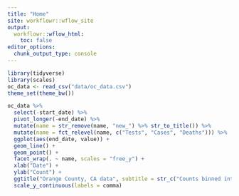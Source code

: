 ```yaml
---
title: "Home"
site: workflowr::wflow_site
output:
  workflowr::wflow_html:
    toc: false
editor_options:
  chunk_output_type: console
---
```


```r
library(tidyverse)
library(scales)
oc_data <- read_csv("data/oc_data.csv")
theme_set(theme_bw())
```


```r
oc_data %>% 
  select(-start_date) %>% 
  pivot_longer(-end_date) %>% 
  mutate(name = str_remove(name, "new_") %>% str_to_title()) %>% 
  mutate(name = fct_relevel(name, c("Tests", "Cases", "Deaths"))) %>% 
  ggplot(aes(end_date, value)) +
  geom_line() +
  geom_point() +
  facet_wrap(. ~ name, scales = "free_y") +
  xlab("Date") +
  ylab("Count") +
  ggtitle("Orange County, CA data", subtitle = str_c("Counts binned into", 3, "day periods", sep = " ")) + scale_x_date(breaks=c("14 day"), date_labels = "%b %d") +
  scale_y_continuous(labels = comma)
```


